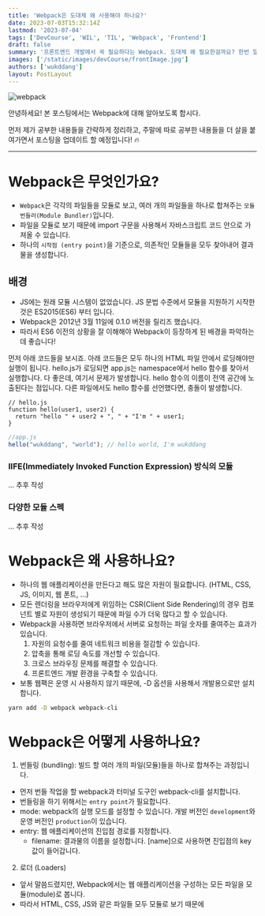 ```yaml
---
title: 'Webpack은 도대체 왜 사용해야 하나요?'
date: 2023-07-03T15:32:14Z
lastmod: '2023-07-04'
tags: ['DevCourse', 'WIL', 'TIL', 'Webpack', 'Frontend']
draft: false
summary: '프론트엔드 개발에서 꼭 필요하다는 Webpack. 도대체 왜 필요한걸까요? 한번 알아보도록 합시다.'
images: ['/static/images/devCourse/frontImage.jpg']
authors: ['wukddang']
layout: PostLayout
---
```


![webpack](/static/images/webpack/webpack-title.png)

안녕하세요! 본 포스팅에서는 Webpack에 대해 알아보도록 합시다.

먼저 제가 공부한 내용들을 간략하게 정리하고, 주말에 따로 공부한 내용들을 더 살을 붙여가면서 포스팅을 업데이트 할 예정입니다! 🔥

---

# Webpack은 무엇인가요?
- `Webpack`은 각각의 파일들을 모듈로 보고, 여러 개의 파일들을 하나로 합쳐주는 `모듈 번들러(Module Bundler)`입니다.
- 파일을 모듈로 보기 때문에 import 구문을 사용해서 자바스크립트 코드 안으로 가져올 수 있습니다.
- 하나의 `시작점 (entry point)`을 기준으로, 의존적인 모듈들을 모두 찾아내어 결과물을 생성합니다.

## 배경

- JS에는 원래 모듈 시스템이 없었습니다. JS 문법 수준에서 모듈을 지원하기 시작한 것은 ES2015(ES6) 부터 입니다.
- Webpack은 2012년 3월 11일에 0.1.0 버전을 릴리즈 했습니다.
- 따라서 ES6 이전의 상황을 잘 이해해야 Webpack이 등장하게 된 배경을 파악하는 데 좋습니다!

먼저 아래 코드들을 보시죠. 아래 코드들은 모두 하나의 HTML 파일 안에서 로딩해야만 실행이 됩니다. hello.js가 로딩되면 app.js는 namespace에서 hello 함수를 찾아서 실행합니다.
다 좋은데, 여기서 문제가 발생합니다. hello 함수의 이름이 전역 공간에 노출된다는 점입니다. 다른 파일에서도 hello 함수를 선언했다면, 충돌이 발생합니다.

```JS
// hello.js
function hello(user1, user2) {
  return "hello " + user2 + ", " + "I'm " + user1;
}
```

```js
//app.js
hello("wukddang", "world"); // hello world, I'm wukddang
```

### IIFE(Immediately Invoked Function Expression) 방식의 모듈
... 추후 작성

### 다양한 모듈 스펙
... 추후 작성

# Webpack은 왜 사용하나요?
- 하나의 웹 애플리케이션을 만든다고 해도 많은 자원이 필요합니다. (HTML, CSS, JS, 이미지, 웹 폰트, ...)
- 모든 렌더링을 브라우저에게 위임하는 CSR(Client Side Rendering)의 경우 컴포넌트 별로 자원이 생성되기 때문에 파일 수가 더욱 많다고 할 수 있습니다.
- Webpack을 사용하면 브라우저에서 서버로 요청하는 파일 숫자를 줄여주는 효과가 있습니다.
  1. 자원의 요청수를 줄여 네트워크 비용을 절감할 수 있습니다.
  2. 압축을 통해 로딩 속도를 개선할 수 있습니다.
  3. 크로스 브라우징 문제를 해결할 수 있습니다.
  4. 프론트엔드 개발 환경을 구축할 수 있습니다.
- 보통 웹팩은 운영 시 사용하지 않기 때문에, -D 옵션을 사용해서 개발용으로만 설치합니다. 
``` bash
yarn add -D webpack webpack-cli 
```

# Webpack은 어떻게 사용하나요?
1. 번들링 (bundling): 빌드 할 여러 개의 파일(모듈)들을 하나로 합쳐주는 과정입니다.
  - 먼저 번들 작업을 할 webpack과 터미널 도구인 webpack-cli를 설치합니다.
  - 번들링을 하기 위해서는 `entry point`가 필요합니다.
  - mode: webpack의 실행 모드를 설정할 수 있습니다. 개발 버전인 `development`와 운영 버전인 `production`이 있습니다.
  - entry: 웹 애플리케이션의 진입점 경로를 지정합니다.
    - filename: 결과물의 이름을 설정합니다. [name]으로 사용하면 진입점의 key값이 들어갑니다.
2. 로더 (Loaders)
 - 앞서 말씀드렸지만, Webpack에서는 웹 애플리케이션을 구성하는 모든 파일을 모듈(module)로 봅니다.
 - 따라서 HTML, CSS, JS와 같은 파일들 모두 모듈로 보기 때문에 